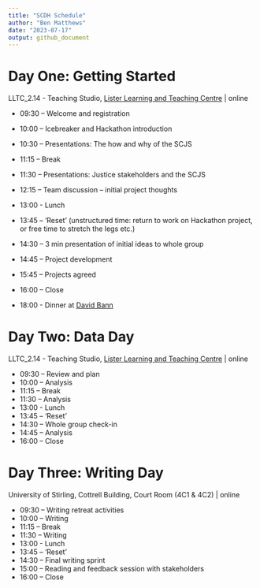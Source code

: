 ```yaml
---
title: "SCDH Schedule"
author: "Ben Matthews"
date: "2023-07-17"
output: github_document
---
```



# Day One: Getting Started

LLTC_2.14 - Teaching Studio, [Lister Learning and Teaching Centre](https://www.ed.ac.uk/files/atoms/files/lister_learning_teaching_centre.pdf) | online

- 09:30 – Welcome and registration
- 10:00 – Icebreaker and Hackathon introduction
- 10:30 – Presentations: The how and why of the SCJS
- 11:15 – Break
- 11:30 – Presentations: Justice stakeholders and the SCJS
- 12:15 – Team discussion – initial project thoughts
- 13:00 - Lunch
- 13:45 – ‘Reset’ (unstructured time: return to work on Hackathon project, or free time to stretch the legs etc.)
- 14:30 – 3 min presentation of initial ideas to whole group
- 14:45 – Project development
- 15:45 – Projects agreed
- 16:00 – Close

- 18:00 - Dinner at [David Bann](https://www.davidbann.co.uk/)
 

# Day Two: Data Day

LLTC_2.14 - Teaching Studio, [Lister Learning and Teaching Centre](https://www.ed.ac.uk/files/atoms/files/lister_learning_teaching_centre.pdf) | online

- 09:30 – Review and plan
- 10:00 – Analysis
- 11:15 – Break
- 11:30 – Analysis
- 13:00 - Lunch
- 13:45 – ‘Reset’
- 14:30 – Whole group check-in
- 14:45 – Analysis
- 16:00 – Close 


# Day Three: Writing Day
University of Stirling, Cottrell Building, Court Room (4C1 & 4C2) | online

- 09:30 – Writing retreat activities
- 10:00 – Writing
- 11:15 – Break
- 11:30 – Writing
- 13:00 - Lunch
- 13:45 – ‘Reset’
- 14:30 – Final writing sprint
- 15:00 – Reading and feedback session with stakeholders
- 16:00 – Close 
